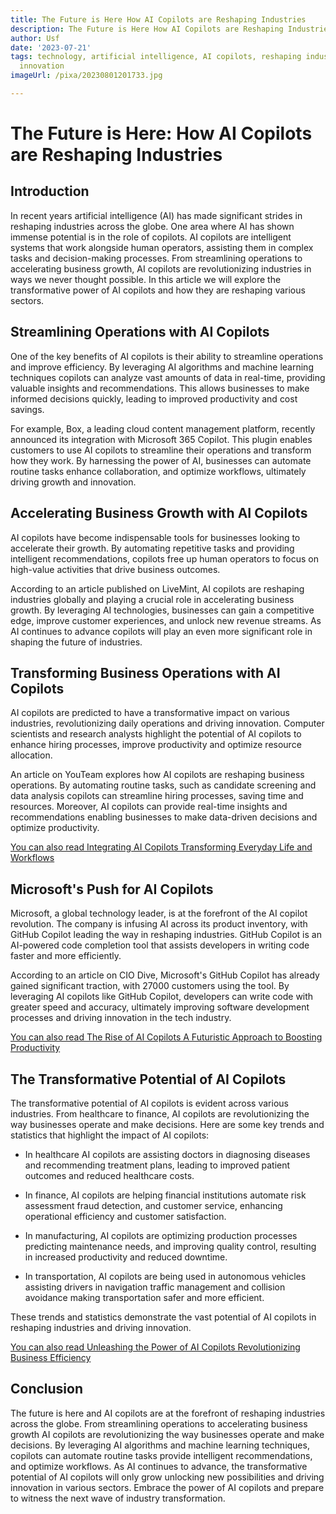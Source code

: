 ```yaml
---
title: The Future is Here How AI Copilots are Reshaping Industries
description: The Future is Here How AI Copilots are Reshaping Industries
author: Usf
date: '2023-07-21'
tags: technology, artificial intelligence, AI copilots, reshaping industries, future,
  innovation
imageUrl: /pixa/20230801201733.jpg

---
```

# The Future is Here: How  AI Copilots are Reshaping Industries

## Introduction

In recent years artificial intelligence  (AI) has  made significant strides in reshaping industries across the globe.  One area where AI has  shown immense potential is in the role of copilots. AI copilots are intelligent systems that work alongside  human operators,  assisting  them in complex tasks and decision-making processes. From streamlining operations to  accelerating business growth, AI copilots are revolutionizing industries in ways we never thought  possible. In this article we will explore the transformative power of AI copilots and how they are reshaping various sectors.

## Streamlining Operations  with AI Copilots

One of the key benefits of AI copilots  is their ability to streamline operations and improve efficiency. By leveraging AI algorithms and machine learning techniques copilots can analyze vast amounts of data in real-time, providing valuable insights and recommendations. This allows businesses to make informed decisions quickly, leading to improved  productivity and cost savings.

For example,  Box, a leading cloud content management  platform,  recently announced  its integration with Microsoft 365  Copilot. This plugin enables customers to use AI copilots to streamline their operations and transform how they work. By harnessing the power  of AI, businesses can automate routine tasks enhance  collaboration,  and optimize workflows, ultimately driving growth and innovation.

## Accelerating  Business Growth with AI Copilots

AI copilots have become indispensable tools for businesses looking  to accelerate their growth. By automating repetitive tasks and providing intelligent recommendations, copilots free up  human operators to focus on high-value activities  that drive business outcomes.

According to an article published on LiveMint, AI copilots are reshaping  industries  globally and playing a crucial role in accelerating business growth. By leveraging AI technologies,  businesses can  gain a competitive edge, improve customer experiences, and unlock new revenue streams. As AI continues to advance copilots will play an even more significant role in shaping the future of industries.

## Transforming Business Operations with AI Copilots

AI copilots are predicted  to  have a transformative impact  on various industries, revolutionizing daily operations and  driving innovation. Computer scientists  and  research analysts highlight the potential of AI copilots to enhance  hiring processes, improve  productivity and optimize resource allocation.

An article  on YouTeam explores how AI copilots are reshaping business operations. By automating routine tasks, such as candidate screening and data analysis copilots can  streamline hiring processes, saving time and resources. Moreover, AI  copilots can provide real-time insights and recommendations enabling businesses to make data-driven decisions and optimize productivity.

[You can also  read Integrating AI Copilots Transforming Everyday Life and Workflows](Integrating%20AI%20Copilots%20Transforming%20Everyday%20Life%20and%20Workflows)


## Microsoft's Push for AI Copilots

Microsoft, a global technology leader, is at the forefront of the  AI copilot revolution. The  company  is infusing AI  across its product inventory,  with GitHub Copilot leading the way in reshaping industries. GitHub Copilot is an AI-powered code  completion tool that assists developers in  writing code faster and more efficiently.

According to an article on CIO  Dive, Microsoft's GitHub Copilot has already gained significant traction, with 27000 customers using the tool. By leveraging AI  copilots  like GitHub Copilot, developers can write code with greater speed and accuracy, ultimately improving software development processes and driving innovation in the tech industry.

[You can also read The Rise of AI Copilots A Futuristic Approach to Boosting Productivity](The%20Rise%20of%20AI%20Copilots%20A%20Futuristic%20Approach%20to%20Boosting%20Productivity)


## The Transformative Potential of AI Copilots

The transformative potential of AI copilots is evident across various industries. From healthcare to finance, AI copilots are revolutionizing  the way businesses operate and make decisions. Here are some key trends and statistics that highlight the impact of AI copilots:

- In healthcare AI copilots are assisting doctors in diagnosing diseases and recommending treatment plans, leading to improved  patient outcomes and reduced healthcare costs.

- In finance, AI copilots are helping financial institutions automate  risk assessment fraud detection,  and customer service, enhancing operational efficiency and customer satisfaction.

- In manufacturing, AI copilots are optimizing production processes predicting maintenance needs, and improving quality control, resulting in increased productivity and  reduced downtime.

- In transportation, AI copilots are being used in autonomous vehicles assisting drivers in navigation traffic management and collision avoidance making  transportation safer  and more efficient.

These trends  and statistics demonstrate the vast potential of AI  copilots in reshaping industries and  driving innovation.

[You can also  read Unleashing the Power of AI Copilots Revolutionizing Business Efficiency](Unleashing%20the%20Power%20of%20AI%20Copilots%20Revolutionizing%20Business%20Efficiency)


## Conclusion

The  future is here and  AI copilots are at the forefront of reshaping industries across the globe. From streamlining operations to accelerating business growth  AI copilots are revolutionizing  the way businesses operate and  make  decisions. By leveraging AI algorithms and machine learning techniques, copilots can automate routine tasks  provide intelligent recommendations,  and optimize workflows.  As  AI continues  to advance, the transformative potential of AI copilots will only grow unlocking  new possibilities and driving innovation in  various sectors. Embrace the power  of AI  copilots and prepare to witness  the next wave of industry transformation.